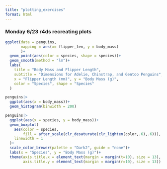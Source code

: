```yaml
---
title: "plotting_exercises"
format: html
---
```


### Monday 6/23 r4ds recreating plots

```r
ggplot(data = penguins,
       mapping = aes(x= flipper_len, y = body_mass)
       )+
  geom_point(aes(color = species, shape = species))+
  geom_smooth(method = "lm")+
  labs(
    title = "Body Mass and Flipper Length",
    subtitle = "Dimensions for Adelie, Chinstrap, and Gentoo Penguins",
    x = "Flipper Length (mm)", y = "Body Mass (g)",
    color = "Species", shape = "Species"
  )
```

```r
penguins|>
  ggplot(aes(x = body_mass))+
  geom_histogram(binwidth = 200)
```

```r
penguins|>
  ggplot(aes(x = species, y = body_mass))+
  geom_boxplot(
    aes(color = species,
        fill = after_scale(clr_desaturate(clr_lighten(color,.6),.6))),
    linewidth = 1
  )+
  scale_color_brewer(palette = "Dark2", guide = "none")+
  labs(x = "Species", y = "Body Mass (g)")+
  theme(axis.title.x = element_text(margin = margin(t=10), size = 13),
        axis.title.y = element_text(margin = margin(r=10), size = 13))
```
